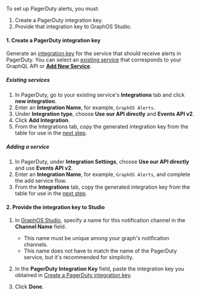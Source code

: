 To set up PagerDuty alerts, you must:

1. Create a PagerDuty integration key.
2. Provide that integration key to GraphOS Studio.

#### 1. Create a PagerDuty integration key

Generate an [integration key](https://support.pagerduty.com/docs/generating-api-keys#events-api-keys) for the service that should receive alerts in PagerDuty.
You can select an [existing service](#existing-services) that corresponds to your GraphQL API or [**Add New Service**](#adding-a-service).

##### Existing services

1. In PagerDuty, go to your existing service's **Integrations** tab and click **new integration**.
2. Enter an **Integration Name**, for example, `GraphOS Alerts`.
3. Under **Integration type**, choose **Use our API directly** and **Events API v2**.
4. Click **Add Integration**.
5. From the Integrations tab, copy the generated integration key from the table for use in the [next step](#2-provide-the-integration-key-to-studio).

##### Adding a service

1. In PagerDuty, under **Integration Settings**, choose **Use our API directly** and use **Events API v2**.
2. Enter an **Integration Name**, for example, `GraphOS Alerts`, and complete the add service flow.
3. From the **Integrations** tab, copy the generated integration key from the table for use in the [next step](#2-provide-the-integration-key-to-studio).

#### 2. Provide the integration key to Studio

1. In [GraphOS Studio](https://studio.apollographql.com/?referrer=docs-content), specify a name for this notification channel in the **Channel Name** field.

   - This name must be unique among your graph's notification channels.
   - This name does not have to match the name of the PagerDuty service, but it's recommended for simplicity.

2. In the **PagerDuty Integration Key** field, paste the integration key you obtained in [Create a PagerDuty integration key](#1-create-a-pagerduty-integration-key).

3. Click **Done**.
